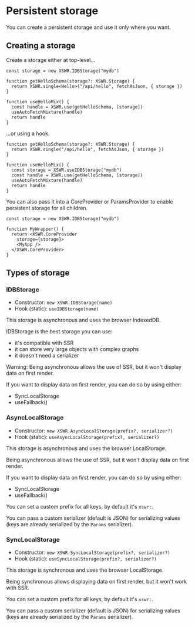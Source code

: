 # Persistent storage

You can create a persistent storage and use it only where you want.

## Creating a storage

Create a storage either at top-level...

```tsx
const storage = new XSWR.IDBStorage("mydb")

function getHelloSchema(storage?: XSWR.Storage) {
  return XSWR.single<Hello>("/api/hello", fetchAsJson, { storage })
}

function useHelloMix() {
  const handle = XSWR.use(getHelloSchema, [storage])
  useAutoFetchMixture(handle)
  return handle
}
```

...or using a hook.

```tsx
function getHelloSchema(storage?: XSWR.Storage) {
  return XSWR.single("/api/hello", fetchAsJson, { storage })
}

function useHelloMix() {
  const storage = XSWR.useIDBStorage("mydb")
  const handle = XSWR.use(getHelloSchema, [storage])
  useAutoFetchMixture(handle)
  return handle
}
```

You can also pass it into a CoreProvider or ParamsProvider to enable persistent storage for all children.

```tsx
const storage = new XSWR.IDBStorage("mydb")

function MyWrapper() {
  return <XSWR.CoreProvider
    storage={storage}>
    <MyApp />
  </XSWR.CoreProvider>
}
```

## Types of storage

### IDBStorage

- Constructor: `new XSWR.IDBStorage(name)`
- Hook (static): `useIDBStorage(name)`

This storage is asynchronous and uses the browser IndexedDB.

IDBStorage is the best storage you can use:
- it's compatible with SSR
- it can store very large objects with complex graphs
- it doesn't need a serializer

Warning: Being asynchronous allows the use of SSR, but it won't display data on first render.

If you want to display data on first render, you can do so by using either:
- SyncLocalStorage
- useFallback()

### AsyncLocalStorage

- Constructor: `new XSWR.AsyncLocalStorage(prefix?, serializer?)`
- Hook (static): `useAsyncLocalStorage(prefix?, serializer?)`

This storage is asynchronous and uses the browser LocalStorage.

Being asynchronous allows the use of SSR, but it won't display data on first render.

If you want to display data on first render, you can do so by using either:
- SyncLocalStorage
- useFallback()

You can set a custom prefix for all keys, by default it's `xswr:`.

You can pass a custom serializer (default is JSON) for serializing values (keys are already serialized by the `Params` serializer).

### SyncLocalStorage

- Constructor: `new XSWR.SyncLocalStorage(prefix?, serializer?)`
- Hook (static): `useSyncLocalStorage(prefix?, serializer?)`

This storage is synchronous and uses the browser LocalStorage.

Being synchronous allows displaying data on first render, but it won't work with SSR.

You can set a custom prefix for all keys, by default it's `xswr:`.

You can pass a custom serializer (default is JSON) for serializing values (keys are already serialized by the `Params` serializer).